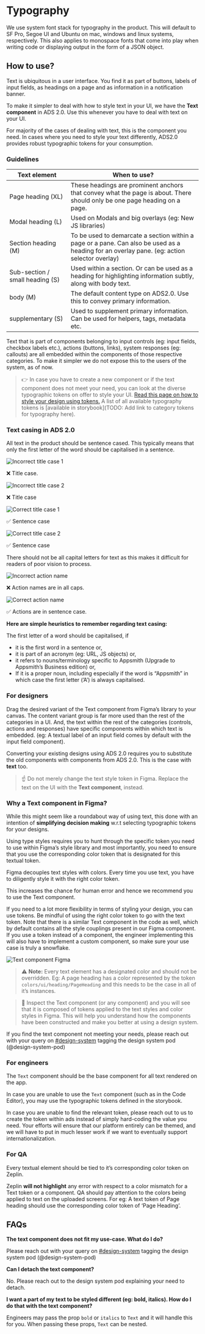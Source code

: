 
<Meta title="Typography" />

# Typography

We use system font stack for typography in the product. This will default to SF Pro, Segoe UI and Ubuntu on mac, windows and linux systems, respectively. This also applies to monospace fonts that come into play when writing code or displaying output in the form of a JSON object.

[//]: # (TODO: image of sans-serif font stack >> image of monospace font stack)

## How to use?

Text is ubiquitous in a user interface. You find it as part of buttons, labels of input fields, as headings on a page and as information in a notification banner.

To make it simpler to deal with how to style text in your UI, we have the **Text component** in ADS 2.0. Use this whenever you have to deal with text on your UI.

For majority of the cases of dealing with text, this is the component you need. In cases where you need to style your text differently, ADS2.0 provides robust typographic tokens for your consumption.

### Guidelines

| Text element | When to use? |
| --- | --- |
| Page heading (XL) | These headings are prominent anchors that convey what the page is about. There should only be one page heading on a page. |
| Modal heading (L) | Used on Modals and big overlays (eg: New JS libraries) |
| Section heading (M) | To be used to demarcate a section within a page or a pane. Can also be used as a heading for an overlay pane. (eg: action selector overlay) |
| Sub-section / small heading (S) | Used within a section. Or can be used as a heading for highlighting information subtly, along with body text. |
| body (M) | The default content type on ADS2.0. Use this to convey primary information. |
| supplementary (S) | Used to supplement primary information. Can be used for helpers, tags, metadata etc. |

Text that is part of components belonging to input controls (eg: input fields, checkbox labels etc.), actions (buttons, links), system responses (eg: callouts) are all embedded within the  components of those respective categories. To make it simpler we do not expose this to the users of the system, as of now.

>  👉 In case you have to create a new component or if the text component does not meet your need, you can look at the diverse typographic tokens on offer to style your UI.
  [Read this page on how to style your design using tokens.](https://www.design-system.appsmith.com/?path=/docs/design-tokens--documentation#how-to-style-using-design-tokens) A list of all available typography tokens is [available in storybook](TODO: Add link to category tokens for typography here).

### Text casing in ADS 2.0

[//]: # (TODO: Column layout)

All text in the product should be sentence cased. This typically means that only the first letter of the word should be capitalised in a sentence.

![Incorrect title case 1](./docs/incorrect-title-case-1.png)

❌ Title case.

![Incorrect title case 2](./docs/incorrect-title-case-2.png)

❌ Title case

![Correct title case 1](./docs/correct-title-case-1.png)

✅ Sentence case

![Correct title case 2](./docs/correct-title-case-2.png)

✅ Sentence case

There should not be all capital letters for text as this makes it difficult for readers of poor vision to process.

![Incorrect action name](./docs/incorrect-action-names.png)

❌ Action names are in all caps.

![Correct action name](./docs/correct-action-names.png)

✅ Actions are in sentence case.

**Here are simple heuristics to remember regarding text casing:**

The first letter of a word should be capitalised, if

- it is the first word in a sentence or,
- it is part of an acronym (eg: URL, JS objects) or,
- it refers to nouns/terminology specific to Appsmith (Upgrade to Appsmith’s Business edition) or,
- If it is a proper noun, including especially if the word is “Appsmith” in which case the first letter (’A’) is always capitalised.

### For designers

Drag the desired variant of the Text component from Figma’s library to your canvas.  The content variant group is far more used than the rest of the categories in a UI. And, the text within the rest of the categories (controls, actions and responses) have specific components within which text is embedded. (eg: A textual label of an input field comes by default with the input field component).

Converting your existing designs using ADS 2.0 requires you to substitute the old components with components from ADS 2.0. This is the case with **text** too.

>  ☝ Do not merely change the text style token in Figma. Replace the text on the UI with the **Text component**, instead.

[//]: # ( TODO: Column layout )
### Why a Text component in Figma?

While this might seem like a roundabout way of using text, this done with an intention of **simplifying decision making** w.r.t selecting typographic tokens for your designs.

Using type styles requires you to hunt through the specific token you need to use within Figma’s style library and most importantly, you need to ensure that you use the corresponding color token that is designated for this textual token.

Figma decouples text styles with colors. Every time you use text, you have to diligently style it with the right color token.

This increases the chance for human error and hence we recommend you to use the Text component.

If you need to a lot more flexibility in terms of styling your design, you can use tokens. Be mindful of using the right color token to go with the text token. Note that there is a similar Text component in the code as well, which by default contains all the style couplings present in our Figma component. If you use a token instead of a component, the engineer implementing this will also have to implement a custom component, so make sure your use case is truly a snowflake.

![Text component Figma](./docs/text-component-figma.png)

>  ⚠️ **Note:** Every text element has a designated color and should not be overridden. Eg: A page heading has a color represented by the token `colors/ui/heading/PageHeading` and this needs to be the case in all of it’s instances.

>  🔎 Inspect the Text component (or any component) and you will see that it is composed of tokens applied to the text styles and color styles in Figma. This will help you understand how the components have been constructed and make you better at using a design system.

If you find the text component not meeting your needs, please reach out with your query on [#design-system](https://theappsmith.slack.com/archives/C0293DVQACW) tagging the design system pod (@design-system-pod)

### For engineers

The `Text` component should be the base component for all text rendered on the app.

In case you are unable to use the `Text` component (such as in the Code Editor), you may use the typographic tokens defined in the storybook.

In case you are unable to find the relevant token, please reach out to us to create the token within ads instead of simply hard-coding the value you need. Your efforts will ensure that our platform entirely can be themed, and we will have to put in much lesser work if we want to eventually support internationalization.

### For QA

Every textual element should be tied to it’s corresponding color token on Zeplin.

Zeplin **will not highlight** any error with respect to a color mismatch for a Text token or a component. QA should pay attention to the colors being applied to text on the uploaded screens. For eg: A text token of Page heading should use the corresponding color token of ‘Page Heading’.

## FAQs

**The text component does not fit my use-case. What do I do?**

Please reach out with your query on [#design-system](https://theappsmith.slack.com/archives/C0293DVQACW) tagging the design system pod (@design-system-pod)

**Can I detach the text component?**

No. Please reach out to the design system pod explaining your need to detach.

**I want a part of my text to be styled different (eg: bold, italics). How do I do that with the text component?**

Engineers may pass the prop `bold` or `italics` to `Text` and it will handle this for you. When passing these props, `Text` can be nested.
